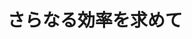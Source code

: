 ﻿---
title: "さらなる効率を求めて"
category: "環境・社会理工学院"
vol: 18
interviewee: "塩田・椛島・吉川邦夫 "
url: ""
tags: []
pdf: "18-2.pdf"
career: ""
preface: "すずかけ台駅から校舎の間を縫って歩き、トンネルを抜けるとそこに大きな研究施設がある。そのわきにはガスタンクらしき球形の物体が……「このガスタンクが爆発したら、長津田の山はどのくらい吹き飛ぶだろうか？」と想像をめぐらせながら吉川を訪れた。「先生、あのガスタンクはなんですか。もし爆発したらこの辺全部吹き飛んでしまいますか」「いや、あれはＭＨＤ発電で使う真空タンクだよ」「………」この真空タンク一つをとってもわかるように、ＭＨＤ発電施設は広大な長津田キャン18-2.pdfの中でも一、二を争うほどの大規模な施設である。今回LANDFALLではこの施設を発電実験直前という非常に好運な状態で見学させていただいた。"
---
